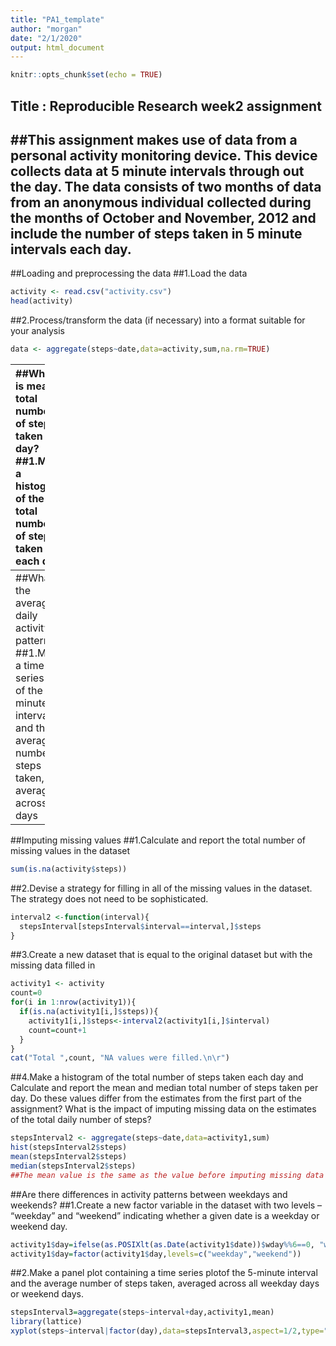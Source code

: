 ```yaml
---
title: "PA1_template"
author: "morgan"
date: "2/1/2020"
output: html_document
---
```


```r
knitr::opts_chunk$set(echo = TRUE)
```

## Title : Reproducible Research week2 assignment
##This assignment makes use of data from a personal activity monitoring device. This device collects data at 5 minute intervals through out the day. The data consists of two months of data from an anonymous individual collected during the months of October and November, 2012 and include the number of steps taken in 5 minute intervals each day.
--------
##Loading and preprocessing the data
##1.Load the data
```r
activity <- read.csv("activity.csv")
head(activity)
```
##2.Process/transform the data (if necessary) into a format suitable for your analysis
```r
data <- aggregate(steps~date,data=activity,sum,na.rm=TRUE)
```
--------
##What is mean total number of steps taken per day?
##1.Make a histogram of the total number of steps taken each day
```r
hist(data$steps)
```
##2.Calculate and report the mean and median total number of steps taken per day
```r
mean(data$steps)
median(data$steps)
```
-------
##What is the average daily activity pattern?
##1.Make a time series plot of the 5-minute interval and the average number of steps taken, averaged across all days
```r
stepsInterval<-aggregate(steps~interval,data=activity,mean,na.rm=TRUE)
plot(steps~interval,data=stepsInterval,type="l")
```
##2.Which 5-minute interval, on average across all the days in the dataset, contains the maximum number of steps?
```r
max(stepsInterval$steps)
stepsInterval[which.max(stepsInterval$steps),]$interval
```
-------
##Imputing missing values
##1.Calculate and report the total number of missing values in the dataset
```r
sum(is.na(activity$steps))
```
##2.Devise a strategy for filling in all of the missing values in the dataset. The strategy does not need to be sophisticated.
```r
interval2 <-function(interval){
  stepsInterval[stepsInterval$interval==interval,]$steps
}
```
##3.Create a new dataset that is equal to the original dataset but with the missing data filled in
```r
activity1 <- activity
count=0
for(i in 1:nrow(activity1)){
  if(is.na(activity1[i,]$steps)){
    activity1[i,]$steps<-interval2(activity1[i,]$interval)
    count=count+1
  }
}
cat("Total ",count, "NA values were filled.\n\r")
```
##4.Make a histogram of the total number of steps taken each day and Calculate and report the mean and median total number of steps taken per day. Do these values differ from the estimates from the first part of the assignment? What is the impact of imputing missing data on the estimates of the total daily number of steps?
```r
stepsInterval2 <- aggregate(steps~date,data=activity1,sum)
hist(stepsInterval2$steps)
mean(stepsInterval2$steps)
median(stepsInterval2$steps)
##The mean value is the same as the value before imputing missing data because we put the mean value for that particular 5-min interval. The median value shows a little difference , but it depends on where the missing values are
```
##Are there differences in activity patterns between weekdays and weekends?
##1.Create a new factor variable in the dataset with two levels -- "weekday" and "weekend" indicating whether a given date is a weekday or weekend day.
```r
activity1$day=ifelse(as.POSIXlt(as.Date(activity1$date))$wday%%6==0, "weekend","weekday")
activity1$day=factor(activity1$day,levels=c("weekday","weekend"))
```
##2.Make a panel plot containing a time series plotof the 5-minute interval and the average number of steps taken, averaged across all weekday days or weekend days. 
```r
stepsInterval3=aggregate(steps~interval+day,activity1,mean)
library(lattice)
xyplot(steps~interval|factor(day),data=stepsInterval3,aspect=1/2,type="l")
```
